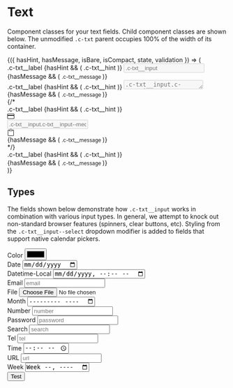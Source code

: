 
<Meta title="Components/Forms/Text" />

# Text

Component classes for your text fields. Child component classes are shown
below. The unmodified `.c-txt` parent occupies 100% of the width of its
container.

<Canvas>
  <Story
    name="Default"
    argTypes={{
      hasHint: {
        name: 'hint',
        control: { type: 'boolean' }
      },
      hasMessage: {
        name: 'message',
        control: { type: 'boolean' }
      },
      isCompact: {
        name: 'compact',
        control: { type: 'boolean' }
      },
      state: {
        control: {
          type: 'inline-check',
          options: ['is-hovered', 'is-focused', 'is-disabled']
        }
      },
      validation: {
        control: {
          type: 'inline-radio',
          options: [undefined, 'success', 'warning', 'error']
        }
      }
    }}
    args={{ hasHint: true, hasMessage: true }}
  >
    {({ hasHint, hasMessage, isBare, isCompact, state, validation }) => (
      <div className="container">
        <div className="row">
          <div className="col u-mt">
            <div className="c-txt">
              <label className={`c-txt__label ${isCompact && 'c-txt__label--sm'}`} htmlFor="text">
                .c-txt__label
              </label>
              {hasHint && (
                <span className={`c-txt__hint ${isCompact && 'c-txt__hint--sm'}`}>
                  .c-txt__hint
                </span>
              )}
              <input
                className={`c-txt__input ${isCompact && 'c-txt__input--sm'} ${
                  isBare && 'c-txt__input--bare'
                } c-txt__input--${validation} ${state && state.join(' ')}`}
                disabled={state && state.includes('is-disabled')}
                id="text"
                placeholder=".c-txt__input"
                type="text"
              />
              {hasMessage && (
                <small className={`c-txt__message c-txt__message--${validation}`}>
                  .c-txt__message
                </small>
              )}
            </div>
          </div>
          <div className="col u-mt">
            <div className="c-txt u-mb-sm">
              <label
                className={`c-txt__label ${isCompact && 'c-txt__label--sm'}`}
                htmlFor="textarea"
              >
                .c-txt__label
              </label>
              {hasHint && (
                <span className={`c-txt__hint ${isCompact && 'c-txt__hint--sm'}`}>
                  .c-txt__hint
                </span>
              )}
              <textarea
                className={`c-txt__input c-txt__input--area is-resizable ${
                  isCompact && 'c-txt__input--sm'
                } ${isBare && 'c-txt__input--bare'} c-txt__input--${validation} ${
                  state && state.join(' ')
                }`}
                disabled={state && state.includes('is-disabled')}
                id="textarea"
                placeholder=".c-txt__input.c-txt__input--area"
                rows="1"
              ></textarea>
              {hasMessage && (
                <small className={`c-txt__message c-txt__message--${validation}`}>
                  .c-txt__message
                </small>
              )}
            </div>
          </div>
          {/* <div className="col u-mt">
            <div className="c-txt">
              <label className={`c-txt__label ${isCompact && 'c-txt__label--sm'}`} htmlFor="media">
                .c-txt__label
              </label>
              {hasHint && (
                <span className={`c-txt__hint ${isCompact && 'c-txt__hint--sm'}`}>.c-txt__hint</span>
              )}
              <div
                className={`c-txt__input c-txt__input--media ${isCompact && 'c-txt__input--sm'} ${
                  isBare && 'c-txt__input--bare'
                } c-txt__input--${validation} ${state && state.join(' ')}`}
              >
                <div className="c-txt__input--media__figure">
                  <svg
                    xmlns="http://www.w3.org/2000/svg"
                    width="16"
                    height="16"
                    focusable="false"
                    viewBox="0 0 16 16"
                  >
                    <rect
                      width="15"
                      height="11"
                      x=".5"
                      y="2.5"
                      fill="none"
                      stroke="currentColor"
                      rx=".5"
                      ry=".5"
                    ></rect>
                    <path fill="currentColor" d="M.5 5h15v2H.5z"></path>
                  </svg>
                </div>
                <input
                  className="c-txt__input c-txt__input--bare c-txt__input--media__body"
                  disabled={state && state.includes('is-disabled')}
                  id="media"
                  placeholder=".c-txt__input.c-txt__input--media"
                  type="text"
                />
                <div className="c-txt__input--media__figure">
                  <svg
                    xmlns="http://www.w3.org/2000/svg"
                    width="16"
                    height="16"
                    focusable="false"
                    viewBox="0 0 16 16"
                  >
                    <path
                      fill="none"
                      stroke="currentColor"
                      stroke-linejoin="round"
                      d="M4.5 2.5H2a.5.5 0 0 0-.5.5v12a.5.5 0 0 0 .5.5h12a.5.5 0 0 0 .5-.5V3a.5.5 0 0 0-.5-.5h-2.5m-6.95 2C4.25 2.42 5.883.5 8 .5s3.75 1.92 3.45 4h-6.9z"
                    ></path>
                  </svg>
                </div>
              </div>
              {hasMessage && (
                <small className={`c-txt__message c-txt__message--${validation}`}>
                  .c-txt__message
                </small>
              )}
            </div>
          </div> */}
          <div className="col u-mt">
            <div className="c-txt">
              <label className={`c-txt__label ${isCompact && 'c-txt__label--sm'}`} htmlFor="select">
                .c-txt__label
              </label>
              {hasHint && (
                <span className={`c-txt__hint ${isCompact && 'c-txt__hint--sm'}`}>
                  .c-txt__hint
                </span>
              )}
              <select
                className={`c-txt__input c-txt__input--select ${isCompact && 'c-txt__input--sm'} ${
                  isBare && 'c-txt__input--bare'
                } c-txt__input--${validation} ${state && state.join(' ')}`}
                disabled={state && state.includes('is-disabled')}
                id="select"
              >
                <option>.c-txt__input.c-txt__input--select</option>
                <option>foo</option>
                <option>bar</option>
              </select>
              {hasMessage && (
                <small className={`c-txt__message c-txt__message--${validation}`}>
                  .c-txt__message
                </small>
              )}
            </div>
          </div>
        </div>
      </div>
    )}
  </Story>
</Canvas>

## Types

The fields shown below demonstrate how `.c-txt__input` works in combination
with various input types. In general, we attempt to knock out non-standard
browser features (spinners, clear buttons, etc). Styling from the
`.c-txt__input--select` dropdown modifier is added to fields that support
native calendar pickers.

<Canvas>
  <Story name="Types">
    <form>
      <div className="container">
        <div className="row">
          <div className="col u-mt">
            <label className="c-txt__label" htmlFor="txt-type-color">
              Color
            </label>
            <input
              className="c-txt__input"
              id="txt-type-color"
              placeholder="color"
              required
              type="color"
            />
          </div>
          <div className="col u-mt">
            <label className="c-txt__label" htmlFor="txt-type-date">
              Date
            </label>
            <input
              className="c-txt__input c-txt__input--select"
              id="txt-type-date"
              placeholder="date"
              required
              type="date"
            />
          </div>
          <div className="col u-mt">
            <label className="c-txt__label" htmlFor="txt-type-datetime">
              Datetime-Local
            </label>
            <input
              className="c-txt__input c-txt__input--select"
              id="txt-type-datetime"
              placeholder="datetime-local"
              required
              type="datetime-local"
            />
          </div>
          <div className="col u-mt">
            <label className="c-txt__label" htmlFor="txt-type-email">
              Email
            </label>
            <input
              className="c-txt__input"
              id="txt-type-email"
              placeholder="email"
              required
              type="email"
            />
          </div>
        </div>
        <div className="row">
          <div className="col u-mt">
            <label className="c-txt__label" htmlFor="txt-type-file">
              File
            </label>
            <input
              className="c-txt__input"
              id="txt-type-file"
              placeholder="file"
              required
              type="file"
            />
          </div>
          <div className="col u-mt">
            <label className="c-txt__label" htmlFor="txt-type-month">
              Month
            </label>
            <input
              className="c-txt__input c-txt__input--select"
              id="txt-type-month"
              placeholder="month"
              required
              type="month"
            />
          </div>
          <div className="col u-mt">
            <label className="c-txt__label" htmlFor="txt-type-number">
              Number
            </label>
            <input
              className="c-txt__input"
              id="txt-type-number"
              placeholder="number"
              required
              type="number"
            />
          </div>
          <div className="col u-mt">
            <label className="c-txt__label" htmlFor="txt-type-password">
              Password
            </label>
            <input
              className="c-txt__input"
              id="txt-type-password"
              placeholder="password"
              required
              type="password"
            />
          </div>
        </div>
        <div className="row">
          <div className="col u-mt">
            <label className="c-txt__label" htmlFor="txt-type-search">
              Search
            </label>
            <input
              className="c-txt__input"
              id="txt-type-search"
              placeholder="search"
              required
              type="search"
            />
          </div>
          <div className="col u-mt">
            <label className="c-txt__label" htmlFor="txt-type-tel">
              Tel
            </label>
            <input
              className="c-txt__input"
              id="txt-type-tel"
              placeholder="tel"
              required
              type="tel"
            />
          </div>
          <div className="col u-mt">
            <label className="c-txt__label" htmlFor="txt-type-time">
              Time
            </label>
            <input
              className="c-txt__input"
              id="txt-type-time"
              placeholder="time"
              required
              type="time"
            />
          </div>
          <div className="col u-mt">
            <label className="c-txt__label" htmlFor="txt-type-url">
              URL
            </label>
            <input
              className="c-txt__input"
              id="txt-type-url"
              placeholder="url"
              required
              type="url"
            />
          </div>
        </div>
        <div className="row">
          <div className="col col-3 u-mt">
            <label className="c-txt__label" htmlFor="txt-type-week">
              Week
            </label>
            <input
              className="c-txt__input c-txt__input--select"
              id="txt-type-week"
              placeholder="week"
              required
              type="week"
            />
          </div>
        </div>
        <div className="row">
          <div className="col u-mt">
            <button type="submit">Test</button>
          </div>
        </div>
      </div>
    </form>
  </Story>
</Canvas>
